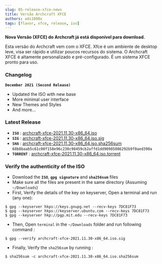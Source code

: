 ```yaml
---
slug: 05-release-xfce-news
title: Versão Archcraft XFCE
authors: adi1090x
tags: [flavor, xfce, release, iso]
---
```


**Nova Versão (XFCE) do Archcraft já está disponível para download.**

Esta versão do Archcraft vem com o XFCE.
Xfce é um ambiente de desktop leve, visa ser rápido e utilizar poucos recursos do sistema.
O Archcraft XFCE é altamente personalizado e pré-configurado. É um sistema XFCE pronto para uso.

<!--truncate-->

### Changelog
**`December 2021 (Second Release)`**

- Updated the ISO with new base
- More minimal user interface
- New Themes and Styles
- And more...

### Latest Release

- **`ISO`** : [archcraft-xfce-2021.11.30-x86_64.iso](https://github.com/archcraft-os/archcraft-xfce/releases/download/v21.11/archcraft-xfce-2021.11.30-x86_64.iso)
- **`SIG`** : [archcraft-xfce-2021.11.30-x86_64.iso.sig](https://github.com/archcraft-os/archcraft-xfce/releases/download/v21.11/archcraft-xfce-2021.11.30-x86_64.iso.sig)
- **`SHA`** : [archcraft-xfce-2021.11.30-x86_64.iso.sha256sum](https://github.com/archcraft-os/archcraft-xfce/releases/download/v21.11/archcraft-xfce-2021.11.30-x86_64.iso.sha256sum)<br/>
`68b8baab5c61c00f158e96c230c98459cb2affd1dd90985086292b9f0aed390a`
- **`TORRENT`** : [archcraft-xfce-2021.11.30-x86_64.iso.torrent](https://github.com/archcraft-os/archcraft-xfce/releases/download/v21.11/archcraft-xfce-2021.11.30-x86_64.iso.torrent)

### Verify the authenticity of the ISO

- Download the **`ISO`**, **`gpg signature`** and **`sha256sum`** files
- Make sure all the files are present in the same directory (Assuming `~/Downloads`)
- First, Verify the details of the key on keyserver, Open a terminal and run (any one):
```
$ gpg --keyserver hkps://keys.gnupg.net --recv-keys 7DC81F73
$ gpg --keyserver hkps://keyserver.ubuntu.com --recv-keys 7DC81F73
$ gpg --keyserver hkp://pgp.mit.edu --recv-keys 7DC81F73
```

- Then, Open `terminal` in the `~/Downloads` folder and run following command :
```
$ gpg --verify archcraft-xfce-2021.11.30-x86_64.iso.sig
```

- Finally, Verify the `sha256sum` by running :
```
$ sha256sum -c archcraft-xfce-2021.11.30-x86_64.iso.sha256sum
```
